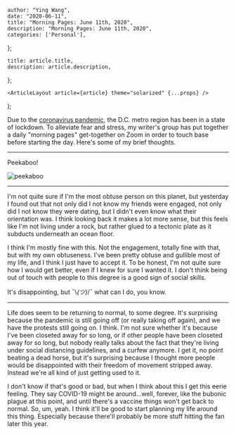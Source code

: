 

    author: "Ying Wang",
    date: "2020-06-11",
    title: "Morning Pages: June 11th, 2020",
    description: "Morning Pages: June 11th, 2020",
    categories: ['Personal'],
};

    title: article.title,
    description: article.description,
};

    <ArticleLayout article={article} theme="solarized" {...props} />
);


Due to the [coronavirus
pandemic](https://en.wikipedia.org/wiki/2019-20_coronavirus_pandemic), the D.C.
metro region has been in a state of lockdown. To alleviate fear and stress, my
writer's group has put together a daily "morning pages" get-together on Zoom in
order to touch base before starting the day. Here's some of my brief thoughts.

---

Peekaboo!

![peekaboo](/img/posts/2020/06/11/morning_pages.jpg)

---

I'm not quite sure if I'm the most obtuse person on this planet, but yesterday I
found out that not only did I not know my friends were engaged, not only did I
not know they were dating, but I didn't even know what their orientation was. I
think looking back it makes a lot more sense, but this feels like I'm not living
under a rock, but rather glued to a tectonic plate as it subducts underneath an
ocean floor.

I think I'm mostly fine with this. Not the engagement, totally fine with that,
but with my own obtuseness. I've been pretty obtuse and gullible most of my
life, and I think I just have to accept it. To be honest, I'm not quite sure how
I would get better, even if I knew for sure I wanted it. I don't think being out
of touch with people to this degree is a good sign of social skills.

It's disappointing, but ¯\\_(ツ)_/¯ what can I do, you know.

---

Life does seem to be returning to normal, to some degree. It's surprising
because the pandemic is still going off (or really taking off again), and we
have the protests still going on. I think. I'm not sure whether it's because
I've been closeted away for so long, or if other people have been closeted away
for so long, but nobody really talks about the fact that they're living under
social distancing guidelines, and a curfew anymore. I get it, no point beating a
dead horse, but it's surprising because I thought more people would be
disappointed with their freedom of movement stripped away. Instead we're all
kind of just getting used to it.

I don't know if that's good or bad, but when I think about this I get this eerie
feeling. They say COVID-19 might be around...well, forever, like the bubonic
plague at this point, and until there's a vaccine things won't get back to
normal. So, um, yeah. I think it'll be good to start planning my life around
this thing. Especially because there'll probably be more stuff hitting the fan
later this year.
